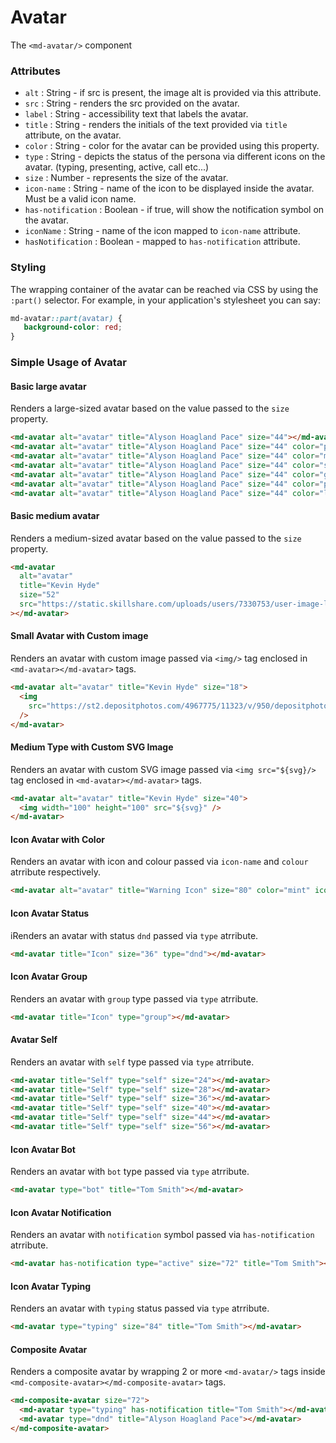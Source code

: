 
# Avatar

The `<md-avatar/>` component

### Attributes

- `alt` : String - if src is present, the image alt is provided via this attribute.
- `src` : String - renders the src provided on the avatar.
- `label` : String - accessibility text that labels the avatar.
- `title` : String - renders the initials of the text provided via `title` attribute, on the avatar.
- `color` : String - color for the avatar can be provided using this property.
- `type` : String - depicts the status of the persona via different icons on the avatar. (typing, presenting, active, call etc...)
- `size` : Number - represents the size of the avatar.
- `icon-name` : String - name of the icon to be displayed inside the avatar. Must be a valid icon name.
- `has-notification` : Boolean - if true, will show the notification symbol on the avatar.
- `iconName` : String - name of the icon mapped to `icon-name` attribute.
- `hasNotification` : Boolean - mapped to `has-notification` attribute. 

### Styling

The wrapping container of the avatar can be reached via CSS by using the `:part()` selector. For example, in your application's stylesheet you can say:

```CSS
md-avatar::part(avatar) {
   background-color: red;
}
```

### Simple Usage of Avatar

#### Basic large avatar
Renders a large-sized avatar based on the value passed to the `size` property.

```html
<md-avatar alt="avatar" title="Alyson Hoagland Pace" size="44"></md-avatar>
<md-avatar alt="avatar" title="Alyson Hoagland Pace" size="44" color="purple"></md-avatar>
<md-avatar alt="avatar" title="Alyson Hoagland Pace" size="44" color="mint"></md-avatar>
<md-avatar alt="avatar" title="Alyson Hoagland Pace" size="44" color="slate"></md-avatar>
<md-avatar alt="avatar" title="Alyson Hoagland Pace" size="44" color="gold"></md-avatar>
<md-avatar alt="avatar" title="Alyson Hoagland Pace" size="44" color="pink"></md-avatar>
<md-avatar alt="avatar" title="Alyson Hoagland Pace" size="44" color="lime"></md-avatar>
```

#### Basic medium avatar
Renders a medium-sized avatar based on the value passed to the `size` property.

```html
<md-avatar
  alt="avatar"
  title="Kevin Hyde"
  size="52"
  src="https://static.skillshare.com/uploads/users/7330753/user-image-large.png"
></md-avatar>
```

#### Small Avatar with Custom image

Renders an avatar with custom image passed via `<img/>` tag enclosed in `<md-avatar></md-avatar>` tags.

```html
<md-avatar alt="avatar" title="Kevin Hyde" size="18">
  <img
    src="https://st2.depositphotos.com/4967775/11323/v/950/depositphotos_113235752-stock-illustration-avatar-girls-icon-vector-woman.jpg"
  />
</md-avatar>
```

#### Medium Type with Custom SVG Image

Renders an avatar with custom  SVG image passed via `<img src="${svg}/>` tag enclosed in `<md-avatar></md-avatar>` tags.

```html
<md-avatar alt="avatar" title="Kevin Hyde" size="40">
  <img width="100" height="100" src="${svg}" />
</md-avatar>
```

#### Icon Avatar with Color

Renders an avatar with icon and colour passed via `icon-name` and `colour` atrribute respectively.

```html
<md-avatar alt="avatar" title="Warning Icon" size="80" color="mint" icon-name="warning_20"></md-avatar>
```

#### Icon Avatar Status

iRenders an avatar with status `dnd` passed via `type` atrribute.

```html
<md-avatar title="Icon" size="36" type="dnd"></md-avatar>
```

#### Icon Avatar Group

Renders an avatar with `group` type passed via `type` atrribute.

```html
<md-avatar title="Icon" type="group"></md-avatar>
```

#### Avatar Self

Renders an avatar with `self` type passed via `type` atrribute.

```html
<md-avatar title="Self" type="self" size="24"></md-avatar>
<md-avatar title="Self" type="self" size="28"></md-avatar>
<md-avatar title="Self" type="self" size="36"></md-avatar>
<md-avatar title="Self" type="self" size="40"></md-avatar>
<md-avatar title="Self" type="self" size="44"></md-avatar>
<md-avatar title="Self" type="self" size="56"></md-avatar>
```

#### Icon Avatar Bot

Renders an avatar with `bot` type passed via `type` atrribute.

```html
<md-avatar type="bot" title="Tom Smith"></md-avatar>
```

#### Icon Avatar Notification

Renders an avatar with `notification` symbol passed via `has-notification` atrribute.

```html
<md-avatar has-notification type="active" size="72" title="Tom Smith"></md-avatar>
```

#### Icon Avatar Typing

Renders an avatar with `typing` status passed via `type` atrribute.

```html
<md-avatar type="typing" size="84" title="Tom Smith"></md-avatar>
```

#### Composite Avatar

Renders a composite avatar by wrapping 2 or more `<md-avatar/>` tags inside `<md-composite-avatar></md-composite-avatar>` tags.

```html
<md-composite-avatar size="72">
  <md-avatar type="typing" has-notification title="Tom Smith"></md-avatar>
  <md-avatar type="dnd" title="Alyson Hoagland Pace"></md-avatar>
</md-composite-avatar>
```
